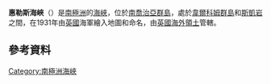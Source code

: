 {{coord|53|59|S|37|29|W|display=title}}

'''惠勒斯海峽'''（{{lang-en|Whalers Passage}}）是[[南極洲|南極洲]]的[[海峽|海峽]]，位於[[南喬治亞群島|南喬治亞群島]]，處於[[韋爾科姆群島|韋爾科姆群島]]和[[斯凱岩|斯凱岩]]之間，在1931年由[[英國|英國]]海軍繪入地圖和命名，由[[英國海外領土|英國海外領土]]管轄。

==參考資料==
{{usgs-gazetteer}}

{{Antarctica-geo-stub}}
[[Category:南極洲海峽|Category:南極洲海峽]]